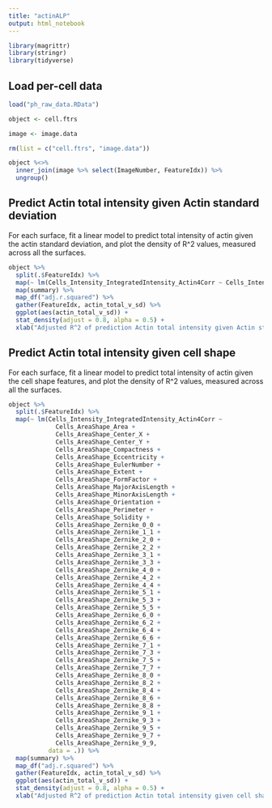 ```yaml
---
title: "actinALP"
output: html_notebook
---
```



```r
library(magrittr)
library(stringr)
library(tidyverse)
```

## Load per-cell data

```r
load("ph_raw_data.RData")

object <- cell.ftrs

image <- image.data

rm(list = c("cell.ftrs", "image.data"))
```


```r

object %<>%
  inner_join(image %>% select(ImageNumber, FeatureIdx)) %>%
  ungroup()

```


## Predict  Actin total intensity given Actin standard deviation

For each surface, fit a linear model to predict total intensity of actin given the actin standard deviation, and plot the density of R^2 values, measured across all the surfaces.

```r
object %>%
  split(.$FeatureIdx) %>%
  map(~ lm(Cells_Intensity_IntegratedIntensity_Actin4Corr ~ Cells_Intensity_StdIntensity_Actin4Corr, data = .)) %>%
  map(summary) %>%
  map_df("adj.r.squared") %>%
  gather(FeatureIdx, actin_total_v_sd) %>% 
  ggplot(aes(actin_total_v_sd)) + 
  stat_density(adjust = 0.8, alpha = 0.5) + 
  xlab("Adjusted R^2 of prediction Actin total intensity given Actin standard deviation")

```


## Predict  Actin total intensity given cell shape 

For each surface, fit a linear model to predict total intensity of actin given the cell shape features, and plot the density of R^2 values, measured across all the surfaces.

```r
object %>%
  split(.$FeatureIdx) %>%
  map(~ lm(Cells_Intensity_IntegratedIntensity_Actin4Corr ~ 
             Cells_AreaShape_Area +
             Cells_AreaShape_Center_X +
             Cells_AreaShape_Center_Y +
             Cells_AreaShape_Compactness +
             Cells_AreaShape_Eccentricity +
             Cells_AreaShape_EulerNumber +
             Cells_AreaShape_Extent +
             Cells_AreaShape_FormFactor +
             Cells_AreaShape_MajorAxisLength +
             Cells_AreaShape_MinorAxisLength +
             Cells_AreaShape_Orientation +
             Cells_AreaShape_Perimeter +
             Cells_AreaShape_Solidity +
             Cells_AreaShape_Zernike_0_0 +
             Cells_AreaShape_Zernike_1_1 +
             Cells_AreaShape_Zernike_2_0 +
             Cells_AreaShape_Zernike_2_2 +
             Cells_AreaShape_Zernike_3_1 +
             Cells_AreaShape_Zernike_3_3 +
             Cells_AreaShape_Zernike_4_0 +
             Cells_AreaShape_Zernike_4_2 +
             Cells_AreaShape_Zernike_4_4 +
             Cells_AreaShape_Zernike_5_1 +
             Cells_AreaShape_Zernike_5_3 +
             Cells_AreaShape_Zernike_5_5 +
             Cells_AreaShape_Zernike_6_0 +
             Cells_AreaShape_Zernike_6_2 +
             Cells_AreaShape_Zernike_6_4 +
             Cells_AreaShape_Zernike_6_6 +
             Cells_AreaShape_Zernike_7_1 +
             Cells_AreaShape_Zernike_7_3 +
             Cells_AreaShape_Zernike_7_5 +
             Cells_AreaShape_Zernike_7_7 +
             Cells_AreaShape_Zernike_8_0 +
             Cells_AreaShape_Zernike_8_2 +
             Cells_AreaShape_Zernike_8_4 +
             Cells_AreaShape_Zernike_8_6 +
             Cells_AreaShape_Zernike_8_8 +
             Cells_AreaShape_Zernike_9_1 +
             Cells_AreaShape_Zernike_9_3 +
             Cells_AreaShape_Zernike_9_5 +
             Cells_AreaShape_Zernike_9_7 +
             Cells_AreaShape_Zernike_9_9, 
           data = .)) %>%
  map(summary) %>%
  map_df("adj.r.squared") %>%
  gather(FeatureIdx, actin_total_v_sd) %>% 
  ggplot(aes(actin_total_v_sd)) + 
  stat_density(adjust = 0.8, alpha = 0.5) + 
  xlab("Adjusted R^2 of prediction Actin total intensity given cell shape")


```

